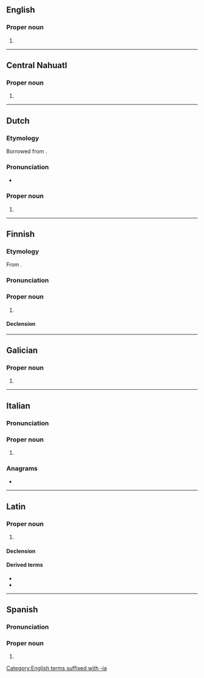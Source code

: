 {{also|Brasília|Brasilía}}
==English==
{{wikipedia|lang=en}}

===Proper noun===
{{en-proper noun}}

# {{alternative spelling of|en|Brasília}}

[[Category:English terms suffixed with -ia]]

----

==Central Nahuatl==

===Proper noun===
{{head|nhn|proper noun}}

# {{place|nhn|capital city|c/Brazil|t1=Brasilia}}

----

==Dutch==
{{wikipedia|lang=nl}}

===Etymology===
Borrowed from {{bor|nl|pt|Brasília}}.

===Pronunciation===
* {{audio|nl|Nl-Brasilia.ogg|Audio}}

===Proper noun===
{{nl-proper noun|n}}

# {{place|nl|municipality/capital city|c/Brazil|;|state capital|s/Distrito Federal|c/Brazil|t=Brasília}}

----

==Finnish==
{{wikipedia|lang=fi}}

===Etymology===
From {{der|fi|pt|Brasil}}.

===Pronunciation===
{{fi-pronunciation}}

===Proper noun===
{{fi-proper noun}}

# {{place|fi|country|cont/South America|t1=Brazil}}

====Declension====
{{fi-decl-kulkija|n=sg|Brasili|a}}

----

==Galician==

===Proper noun===
{{gl-proper noun}}

# {{place|gl|municipality/capital city|c/Brazil|;|state capital|s/Distrito Federal|c/Brazil|t=Brasília}}

----

==Italian==
{{wikipedia|lang=it}}

===Pronunciation===
{{it-pr|Brasìlia}}

===Proper noun===
{{it-proper noun|f}}

# {{place|it|municipality/capital city|c/Brazil|;|state capital|s/Distrito Federal|c/Brazil|t=Brasília}}

===Anagrams===
* {{anagrams|it|a=aabiilrs|basilari}}

----

==Latin==

===Proper noun===
{{la-proper noun|Brasīlia<1>}}

# {{lb|la|New Latin}} {{place|la|country|cont/South America|t1=Brazil}}

====Declension====
{{la-ndecl|Brasīlia<1>}}

====Derived terms====
* {{l|la|brasīliānus}}
* {{l|la|brasīliēnsis}}

----

==Spanish==
{{wikipedia|lang=es}}

===Pronunciation===
{{es-IPA}}

===Proper noun===
{{es-proper noun|f}}

# {{place|es|municipality/capital city|c/Brazil|;|state capital|s/Distrito Federal|c/Brazil|t=Brasília}}